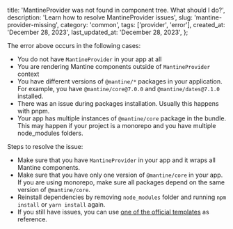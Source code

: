 
  title:
    'MantineProvider was not found in component tree. What should I do?',
  description: 'Learn how to resolve MantineProvider issues',
  slug: 'mantine-provider-missing',
  category: 'common',
  tags: ['provider', 'error'],
  created_at: 'December 28, 2023',
  last_updated_at: 'December 28, 2023',
};


<ErrorMessage error="@mantine/core: MantineProvider was not found in component tree, make sure you have it in your app." />

The error above occurs in the following cases:

- You do not have `MantineProvider` in your app at all
- You are rendering Mantine components outside of `MantineProvider` context
- You have different versions of `@mantine/*` packages in your application.
  For example, you have `@mantine/core@7.0.0` and `@mantine/dates@7.1.0` installed.
- There was an issue during packages installation. Usually this happens with pnpm.
- Your app has multiple instances of `@mantine/core` package in the bundle. This may
  happen if your project is a monorepo and you have multiple node_modules folders.

Steps to resolve the issue:

- Make sure that you have `MantineProvider` in your app and it wraps all Mantine components.
- Make sure that you have only one version of `@mantine/core` in your app. If you are using
  monorepo, make sure all packages depend on the same version of `@mantine/core`.
- Reinstall dependencies by removing `node_modules` folder and running `npm install` or
  `yarn install` again.
- If you still have issues, you can use [one of the official templates](https://mantine.dev/getting-started/#get-started-with-a-template) as reference.
